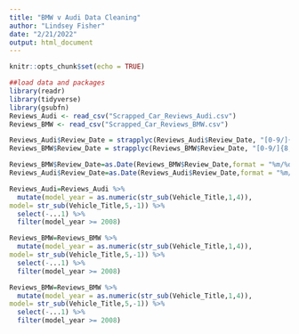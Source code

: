 ---
title: "BMW v Audi Data Cleaning"
author: "Lindsey Fisher"
date: "2/21/2022"
output: html_document
---

```{r setup, include=FALSE}
knitr::opts_chunk$set(echo = TRUE)
```

```{r}
##load data and packages 
library(readr)
library(tidyverse)
library(gsubfn)
Reviews_Audi <- read_csv("Scrapped_Car_Reviews_Audi.csv")
Reviews_BMW <- read_csv("Scrapped_Car_Reviews_BMW.csv")
```


```{r}
Reviews_Audi$Review_Date = strapplyc(Reviews_Audi$Review_Date, "[0-9/]{8,}", simplify = TRUE)
Reviews_BMW$Review_Date = strapplyc(Reviews_BMW$Review_Date, "[0-9/]{8,}", simplify = TRUE)

Reviews_BMW$Review_Date=as.Date(Reviews_BMW$Review_Date,format = "%m/%d/%y")
Reviews_Audi$Review_Date=as.Date(Reviews_Audi$Review_Date,format = "%m/%d/%y")

Reviews_Audi=Reviews_Audi %>% 
  mutate(model_year = as.numeric(str_sub(Vehicle_Title,1,4)),
model= str_sub(Vehicle_Title,5,-1)) %>% 
  select(-...1) %>% 
  filter(model_year >= 2008) 

Reviews_BMW=Reviews_BMW %>% 
  mutate(model_year = as.numeric(str_sub(Vehicle_Title,1,4)),
model= str_sub(Vehicle_Title,5,-1)) %>% 
  select(-...1) %>% 
  filter(model_year >= 2008)

Reviews_BMW=Reviews_BMW %>% 
  mutate(model_year = as.numeric(str_sub(Vehicle_Title,1,4)),
model= str_sub(Vehicle_Title,5,-1)) %>% 
  select(-...1) %>% 
  filter(model_year >= 2008)

```





